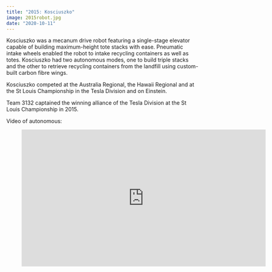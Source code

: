 ```yaml
---
title: "2015: Kosciuszko"
image: 2015robot.jpg
date: "2020-10-11"
---
```


Kosciuszko was a mecanum drive robot featuring a single-stage elevator capable of building maximum-height tote stacks with ease. Pneumatic intake wheels enabled the robot to intake recycling containers as well as totes. Kosciuszko had two autonomous modes, one to build triple stacks and the other to retrieve recycling containers from the landfill using custom-built carbon fibre wings.

Kosciuszko competed at the Australia Regional, the Hawaii Regional and at the St Louis Championship in the Tesla Division and on Einstein.

Team 3132 captained the winning alliance of the Tesla Division at the St Louis Championship in 2015.

Video of autonomous:

<figure class="image is-16by9">
  <iframe
    class="has-ratio"
    width="640"
    height="360"
    src="https://www.youtube.com/embed/ukutEER3-XU"
    frameBorder="0"
    allow="accelerometer; autoplay; encrypted-media; gyroscope; picture-in-picture"
    allowFullScreen
  ></iframe>
</figure>
